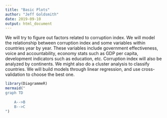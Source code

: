 ```yaml
---
title: "Basic Plots"
author: "Jeff Goldsmith"
date: 2019-09-10
output: html_document
---
```

We will try to figure out factors related to corruption index. 
We will model the relationship between corruption index and some variables within countries year by year. These variables include government effectiveness, voice and accountability, economy stats such as GDP per capita, development indicators such as education, etc. Corruption index will also be analyzed by continents. We might also do a cluster analysis to classify countries. We will build models through linear regression, and use cross-validation to choose the best one.
```r



library(DiagrammeR)
mermaid("
graph TD
    
    A-->B
    B-->C
")

```
